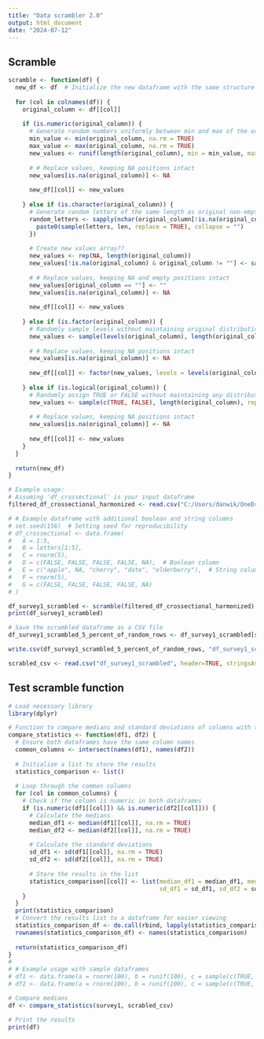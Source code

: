 ```yaml
---
title: "Data scrambler 2.0"
output: html_document
date: "2024-07-12"
---
```


## Scramble
```r
scramble <- function(df) {
  new_df <- df  # Initialize the new dataframe with the same structure
  
  for (col in colnames(df)) {
    original_column <- df[[col]]
    
    if (is.numeric(original_column)) {
      # Generate random numbers uniformly between min and max of the original column
      min_value <- min(original_column, na.rm = TRUE)
      max_value <- max(original_column, na.rm = TRUE)
      new_values <- runif(length(original_column), min = min_value, max = max_value)
      
      # # Replace values, keeping NA positions intact
      new_values[is.na(original_column)] <- NA
      
      new_df[[col]] <- new_values
    
    } else if (is.character(original_column)) {
      # Generate random letters of the same length as original non-empty values
      random_letters <- sapply(nchar(original_column[!is.na(original_column) & original_column != ""]), function(len) {
        paste0(sample(letters, len, replace = TRUE), collapse = "")
      })
      
      # Create new values array??
      new_values <- rep(NA, length(original_column))
      new_values[!is.na(original_column) & original_column != ""] <- sample(random_letters, sum(!is.na(original_column) & original_column != ""), replace = TRUE)
      
      # # Replace values, keeping NA and empty positions intact
      new_values[original_column == ""] <- ""
      new_values[is.na(original_column)] <- NA
      
      new_df[[col]] <- new_values
    
    } else if (is.factor(original_column)) {
      # Randomly sample levels without maintaining original distribution
      new_values <- sample(levels(original_column), length(original_column), replace = TRUE)
      
      # # Replace values, keeping NA positions intact
      new_values[is.na(original_column)] <- NA
      
      new_df[[col]] <- factor(new_values, levels = levels(original_column))
    
    } else if (is.logical(original_column)) {
      # Randomly assign TRUE or FALSE without maintaining any distribution
      new_values <- sample(c(TRUE, FALSE), length(original_column), replace = TRUE)
      
      # # Replace values, keeping NA positions intact
      new_values[is.na(original_column)] <- NA
      
      new_df[[col]] <- new_values
    }
  }
  
  return(new_df)
}

# Example usage:
# Assuming 'df_crossectional' is your input dataframe
filtered_df_crossectional_harmonized <- read.csv("C:/Users/danwik/OneDrive - Karolinska Institutet/Desktop/Project 2 ny/Output/filtered_df_crossectional_harmonized", header=TRUE, stringsAsFactors=FALSE)

# # Example dataframe with additional boolean and string columns
# set.seed(156)  # Setting seed for reproducibility
# df_crossectional <- data.frame(
#   A = 1:5,
#   B = letters[1:5],
#   C = rnorm(5),
#   D = c(FALSE, FALSE, FALSE, FALSE, NA),  # Boolean column
#   E = c("apple", NA, "cherry", "date", "elderberry"),  # String column
#   F = rnorm(5),
#   G = c(FALSE, FALSE, FALSE, FALSE, NA)
# )

df_survey1_scrambled <- scramble(filtered_df_crossectional_harmonized)
print(df_survey1_scrambled)

# Save the scrambled dataframe as a CSV file
df_survey1_scrambled_5_percent_of_random_rows <- df_survey1_scrambled[sample(1:nrow(df_survey1_scrambled), size = 0.0005 * nrow(df_survey1_scrambled)), ]

write.csv(df_survey1_scrambled_5_percent_of_random_rows, "df_survey1_scrambled", row.names = FALSE)

scrabled_csv <- read.csv("df_survey1_scrambled", header=TRUE, stringsAsFactors=FALSE)


```

## Test scramble function
```r
# Load necessary library
library(dplyr)

# Function to compare medians and standard deviations of columns with the same names
compare_statistics <- function(df1, df2) {
  # Ensure both dataframes have the same column names
  common_columns <- intersect(names(df1), names(df2))
  
  # Initialize a list to store the results
  statistics_comparison <- list()
  
  # Loop through the common columns
  for (col in common_columns) {
    # Check if the column is numeric in both dataframes
    if (is.numeric(df1[[col]]) && is.numeric(df2[[col]])) {
      # Calculate the medians
      median_df1 <- median(df1[[col]], na.rm = TRUE)
      median_df2 <- median(df2[[col]], na.rm = TRUE)
      
      # Calculate the standard deviations
      sd_df1 <- sd(df1[[col]], na.rm = TRUE)
      sd_df2 <- sd(df2[[col]], na.rm = TRUE)
      
      # Store the results in the list
      statistics_comparison[[col]] <- list(median_df1 = median_df1, median_df2 = median_df2,
                                           sd_df1 = sd_df1, sd_df2 = sd_df2)
    }
  }
  print(statistics_comparison)
  # Convert the results list to a dataframe for easier viewing
  statistics_comparison_df <- do.call(rbind, lapply(statistics_comparison, as.data.frame))
  rownames(statistics_comparison_df) <- names(statistics_comparison)
  
  return(statistics_comparison_df)
}
# 
# # Example usage with sample dataframes
# df1 <- data.frame(a = rnorm(100), b = runif(100), c = sample(c(TRUE, FALSE), 100, replace = TRUE), d = sample(letters, 100, replace = TRUE))
# df2 <- data.frame(a = rnorm(100), b = runif(100), c = sample(c(TRUE, FALSE), 100, replace = TRUE), d = sample(letters, 100, replace = TRUE))

# Compare medians
df <- compare_statistics(survey1, scrabled_csv)

# Print the results
print(df)

```